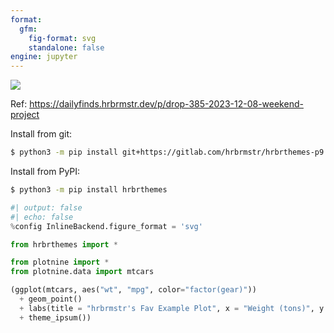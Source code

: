 ```yaml
---
format: 
  gfm:
    fig-format: svg
    standalone: false
engine: jupyter
---
```


![](https://img.shields.io/pypi/pyversions/hrbrthemes)

Ref: <https://dailyfinds.hrbrmstr.dev/p/drop-385-2023-12-08-weekend-project>

Install from git:

```bash
$ python3 -m pip install git+https://gitlab.com/hrbrmstr/hrbrthemes-p9
```

Install from PyPI:

```bash
$ python3 -m pip install hrbrthemes
```
```python
#| output: false
#| echo: false
%config InlineBackend.figure_format = 'svg'
```

```python
from hrbrthemes import *

from plotnine import *
from plotnine.data import mtcars

(ggplot(mtcars, aes("wt", "mpg", color="factor(gear)")) 
  + geom_point() 
  + labs(title = "hrbrmstr's Fav Example Plot", x = "Weight (tons)", y = "Miles-per-gallon")
  + theme_ipsum())
```